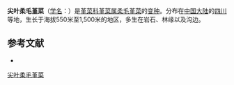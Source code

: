 {{Infraspeciesbox
| name = 尖叶柔毛堇菜
| status = 
| status_system = 
| image =
| genus = Viola
| species link = 柔毛堇菜
| species = principis
| varietas = acutifolia
| authority = 
}}

'''尖叶柔毛堇菜'''（[[学名|学名]]：{{lang|la|''Viola principis'' var. ''acutifolia''}}）是[[堇菜科|堇菜科]][[堇菜属|堇菜属]][[柔毛堇菜|柔毛堇菜]]的[[变种|变种]]。分布在[[中国大陆|中国大陆]]的[[四川|四川]]等地，生长于海拔550米至1,500米的地区，多生在岩石、林缘以及沟边。

== 参考文献 ==
<div class="references-small">
* {{cite web| url =http://www.bioinfo.cn/db05/KmzwSpecies.php?action=view&id=29266| title =尖叶柔毛堇菜（变种）| work =《中国高等植物数据库全库》| publisher =中国科学院微生物研究所| author =昆明植物研究所| accessdate =2009-02-26| deadurl =yes| archiveurl =https://web.archive.org/web/20160305030716/http://www.bioinfo.cn/db05/KmzwSpecies.php?action=view&id=29266| archivedate =2016-03-05}}
</div>
{{Taxonbar|from=Q11037581}}

[[Category:堇菜属|尖叶柔毛堇菜]]


{{植物小作品}}